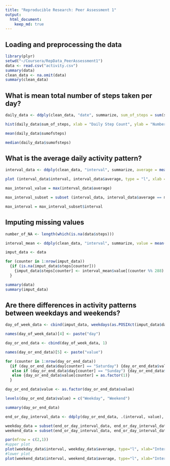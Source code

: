 ```yaml
---
title: "Reproducible Research: Peer Assessment 1"
output: 
  html_document:
    keep_md: true
---
```



## Loading and preprocessing the data

```r
library(plyr)
setwd("~/Coursera/RepData_PeerAssessment1")
data <- read.csv("activity.csv")
summary(data)
clean_data <- na.omit(data)
summary(clean_data)
```

## What is mean total number of steps taken per day?

```r
daily_data <- ddply(clean_data, "date", summarize, sum_of_steps = sum(steps))

hist(daily_data$sum_of_steps, xlab = "Daily Step Count", ylab = "Number of Days", main = "Step Count Histogram")

mean(daily_data$sumofsteps)

median(daily_data$sumofsteps)
```

## What is the average daily activity pattern?

```r
interval_data <- ddply(clean_data, "interval", summarize, average = mean(steps))

plot (interval_data$interval, interval_data$average, type = "l", xlab = "Interval", ylab = "Steps")

max_interval_value = max(interval_data$average)

max_interval_subset = subset (interval_data, interval_data$average == max_interval_value)

max_interval = max_interval_subset$interval

```

## Imputing missing values
```r

number_of_NA <- length(which(is.na(data$steps)))

interval_mean <- ddply(clean_data, "interval", summarize, value = mean(steps))

imput_data <- data

for (counter in 1:nrow(imput_data))
  {if (is.na(imput_data$steps[counter])) 
    {imput_data$steps[counter] <- interval_mean$value[(counter %% 288) + 1]}
  }

summary(data)
summary(imput_data)

```


## Are there differences in activity patterns between weekdays and weekends?

```r
day_of_week_data <- cbind(imput_data, weekdays(as.POSIXct(imput_data$date)))

names(day_of_week_data)[4] <- paste("day")

day_or_end_data <- cbind(day_of_week_data, 1)

names(day_or_end_data)[5] <- paste("value")

for (counter in 1:nrow(day_or_end_data))
  {if (day_or_end_data$day[counter] == "Saturday") {day_or_end_data$value[counter] = 2}
   else if (day_or_end_data$day[counter] == "Sunday") {day_or_end_data$value[counter] = 2}
   else {day_or_end_data$value[counter] = as.factor(1)}
  }

day_or_end_data$value <- as.factor(day_or_end_data$value)

levels(day_or_end_data$value) = c("Weekday", "Weekend")

summary(day_or_end_data)

end_or_day_interval_data <- ddply(day_or_end_data, .(interval, value), summarize, average = mean(steps))

weekday_data = subset(end_or_day_interval_data, end_or_day_interval_data$value == "Weekday")
weekend_data = subset(end_or_day_interval_data, end_or_day_interval_data$value == "Weekend")

par(mfrow = c(2,1))
#upper plot
plot(weekday_data$interval, weekday_data$average, type="l", xlab="Interval", ylab="Average Steps", main="Weekdays")
#lower plot
plot(weekend_data$interval, weekend_data$average, type="l", xlab="Interval", ylab="Average Steps", main="Weekends")

```

